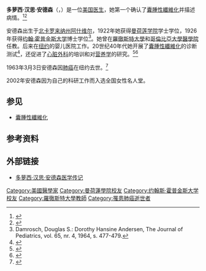 {{noteTA
|1=zh-hans:多萝西; zh-hant:桃樂絲;
}}
{{Infobox medical person
|name              = 多萝西·汉思·安德森<br/>Dorothy Hansine Andersen
|image             = Dorothy Hansine Andersen.jpg
|image_size        = 
|alt               = 
|caption           = 
|birth_date        ={{birth date|1901|5|15}}
|birth_place       = [[北卡罗来纳州|北卡罗来纳州]][[阿什维尔|阿什维尔]]
|death_date        = {{death date and age|1963|3|3|1901|5|15}}
|death_place       = [[纽约|纽约]]
|profession        = 医师
|specialism        = [[病理学|病理学]]
|research_field    = 
|known_for         = 确认[[囊腫性纖維化|囊腫性纖維化]]
|years_active      = 
|education         = 
|alma mater        = [[曼荷莲学院|曼荷莲学院]]<br/>[[约翰·霍普金斯大学|约翰·霍普金斯大学]]
|work_institutions = [[羅徹斯特大學|羅徹斯特大學]]<br/>[[哥倫比亞大學醫學院|哥倫比亞大學醫學院]]<br/>{{le|哥伦比亚大学医学中心|Columbia-Presbyterian Medical Center}}
|prizes            = 美赞臣奖 <small>(1939)</small>
|relations         = 
|signature         = 
}}

'''多萝西·汉思·安德森'''（{{lang-en|'''Dorothy Hansine Andersen'''}}，{{bd|1901年|5月15日|1963年|3月3日|catIdx=A}}）是一位[[美国|美国]][[医生|医生]]，她第一个确认了[[囊腫性纖維化|囊腫性纖維化]]并描述病情。<ref>{{Cite web |url=http://www.mtholyoke.edu/lits/library/changingthefaceofmedicine/connection.shtml |title=Alumnae Featured in the Exhibit |access-date=2016-07-13 |archive-date=2006-09-01 |archive-url=https://web.archive.org/web/20060901204109/http://www.mtholyoke.edu/lits/library/changingthefaceofmedicine/connection.shtml |dead-url=no }}</ref><ref>{{Cite web |url=http://www.greatwomen.org/women.php?action=viewone&id=178 |title=National Women's Hall of Fame |access-date=2016-07-13 |archive-date=2008-03-08 |archive-url=https://web.archive.org/web/20080308232141/http://www.greatwomen.org/women.php?action=viewone&id=178 |dead-url=no }}</ref>

安德森出生于[[北卡罗来纳州|北卡罗来纳州]][[阿什维尔|阿什维尔]]，1922年她获得[[曼荷莲学院|曼荷莲学院]]学士学位，1926年获得[[约翰·霍普金斯大学|约翰·霍普金斯大学]]博士学位<ref name="J Pediatr">Damrosch, Douglas S.:  Dorothy Hansine Andersen, The Journal of Pediatrics, vol. 65, nr. 4, 1964, s. 477-479.</ref>。她曾在[[羅徹斯特大學|羅徹斯特大學]]和[[哥倫比亞大學醫學院|哥倫比亞大學醫學院]]任教。后来在[[纽约|纽约]]的{{le|哥伦比亚大学医学中心|Columbia-Presbyterian Medical Center}}婴儿医院工作。20世纪40年代她开展了[[囊腫性纖維化|囊腫性纖維化]]的诊断测试<ref name=Andersen1938>{{cite journal | author = Andersen, D.H. | authorlink =| year = 1938 | title = Cyst leiesic fibrosis of the pancreas and its relation to celiac disease | journal = Am J Dis Child | volume = 56 | pages = 344–399 | doi = 10.1001/archpedi.1938.01980140114013 }}</ref>，还促进了[[心脏|心脏]][[外科学|外科]]的培训和对[[营养学|营养学]]的研究。<ref>{{Cite web |url=http://library.cpmc.columbia.edu/hsl/archives/findingaids/andersen.html |title=Columbia biography |access-date=2016-07-13 |archive-url=https://web.archive.org/web/20100622180803/http://library.cpmc.columbia.edu/hsl/archives/findingaids/andersen.html |archive-date=2010-06-22 |dead-url=yes }}</ref><ref>{{Cite web |url=http://www.mtholyoke.edu/offices/comm/csj/021502/quidnunc.shtml |title=Mount Holyoke biography |access-date=2016-07-13 |archive-date=2005-11-26 |archive-url=https://web.archive.org/web/20051126102904/http://www.mtholyoke.edu/offices/comm/csj/021502/quidnunc.shtml |dead-url=no }}</ref>

1963年3月3日安德森因[[肺癌|肺癌]]在纽约去世。<ref>{{cite book|last=Machol|first=Libby|title=Notable American Women: The Modern Period : a Biographical Dictionary, Volume 4|year=1993|publisher=Belknap Press of Harvard Univ. Press|location=Cambridge, Mass [u.a.]|isbn=9780674627338|url=https://books.google.com/books?id=CfGHM9KU7aEC&pg=PA18&lpg=PA18&dq=Dorothy+Hansine+Andersen+March+3,++1963&source=bl&ots=Or0Gscm4et&sig=zPDpnzEeAFkycyaxkUH4m86wq3k&hl=en&sa=X&ei=-pMKUPrCFcjs2QWy6sEb&ved=0CEQQ6AEwAQ#v=onepage&q=Dorothy%20Hansine%20Andersen%20March%203%2C%20%201963&f=false|pages=18–19|access-date=2016-07-13|archive-date=2020-09-30|archive-url=https://web.archive.org/web/20200930070548/https://books.google.com/books?id=CfGHM9KU7aEC&pg=PA18&lpg=PA18&dq=Dorothy+Hansine+Andersen+March+3,++1963&source=bl&ots=Or0Gscm4et&sig=zPDpnzEeAFkycyaxkUH4m86wq3k&hl=en&sa=X&ei=-pMKUPrCFcjs2QWy6sEb&ved=0CEQQ6AEwAQ#v=onepage&q=Dorothy%20Hansine%20Andersen%20March%203%2C%20%201963&f=false|dead-url=no}}</ref>

2002年安德森因为自己的科研工作而入选全国女性名人堂。

==参见==
* [[囊腫性纖維化|囊腫性纖維化]]

==参考资料==
{{Reflist|2}}

==外部链接==
*[https://www.nlm.nih.gov/changingthefaceofmedicine/physicians/biography_8.html 多萝西·汉思·安德森医学传记] {{Wayback|url=https://www.nlm.nih.gov/changingthefaceofmedicine/physicians/biography_8.html |date=20150708012430 }}

{{DEFAULTSORT:Andersen, Dorothy}}
[[Category:美國醫學家|Category:美國醫學家]]
[[Category:曼荷蓮學院校友|Category:曼荷蓮學院校友]]
[[Category:约翰斯·霍普金斯大学校友|Category:约翰斯·霍普金斯大学校友]]
[[Category:羅徹斯特大學教師|Category:羅徹斯特大學教師]]
[[Category:罹患肺癌逝世者|Category:罹患肺癌逝世者]]